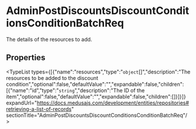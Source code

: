 
# AdminPostDiscountsDiscountConditionsConditionBatchReq

The details of the resources to add.

## Properties

<TypeList types={[{"name":"resources","type":"`object`[]","description":"The resources to be added to the discount condition","optional":false,"defaultValue":"","expandable":false,"children":[{"name":"id","type":"`string`","description":"The ID of the item","optional":false,"defaultValue":"","expandable":false,"children":[]}]}]} expandUrl="https://docs.medusajs.com/development/entities/repositories#retrieving-a-list-of-records" sectionTitle="AdminPostDiscountsDiscountConditionsConditionBatchReq"/>

